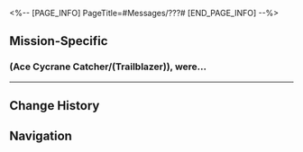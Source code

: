 <%-- [PAGE_INFO]
PageTitle=#Messages/???#
[END_PAGE_INFO] --%>
{{Messages Infobox
|id        = 65
|image     = NPC ??? Icon.png
|type      = NPC
|sender    = ???
|signature = 
|faction   = The Xianzhou Luofu
}}

==Mission-Specific==
===(Ace Cycrane Catcher/(Trailblazer)), were...===
{{Messages
|start_condition = 
|text =
:'''???:''' (Ace Cycrane Catcher/(Trailblazer)), were you the one who found all the cycranes?
:{Choice} That's me
::'''(Trailblazer):''' That's me. I'm the one
:{Choice} You got the wrong person
::'''(Trailblazer):''' You got the wrong person. I dunno anything abt (Ace Cycrane Catcher/(Trailblazer))
::'''???:''' Don't worry, I didn't. I checked Heron Express' backend data
::'''???:''' However, you can continue to pretend you're not (Ace Cycrane Catcher/(Trailblazer))
::'''???:''' Just pretend I'm texting myself
:'''???:''' I'm the one who implemented the sentience program in the cycranes
:'''???:''' I received a parcel. The sender is... probably you. But from the content of the mail, it might be written by Heron Express themselves
:'''???:''' Sorry for causing trouble
:{Choice} Why
::'''(Trailblazer):''' Why did you make the cycranes sentient?
:{Choice} You refused to make contact
::'''(Trailblazer):''' It's because of your reluctance to contact them that they asked me to contact you
::'''???:''' ...That's cuz they wanted to visit, that or meet somewhere
::'''???:''' I haven't been out of my home for centuries
:'''???:''' You ask me why I make the cycranes sentient... maybe you focused on the wrong thing
:'''???:''' I have been a homebody for centuries and haven't talked face-to-face with anyone the entire time
:'''???:''' I thought it's too hard to talk to people, but I keep seeing these cycranes daily
:'''???:''' So I thought, maybe I can start talking to these cycranes, and move on to talking with people in the future
:{Choice} The point is to converse
::'''(Trailblazer):''' So the sentience is not the point. The point is to have a conversation
:{Choice} So, you are a recluse
::'''(Trailblazer):''' So, you are a recluse who suddenly wants to speak with someone, which is why you did it
:'''???:''' That's right. Having sentient cycranes with different personalities is all to mimic real-life conversations
:'''???:''' I can do my job online, receive my salary online, and there are parcel and food delivery services. I just have to take out the trash regularly, and I don't even need to meet anybody
:'''???:''' Honestly, not having to meet anybody makes me feel safe
:{Choice} You still can't leave your house
::'''(Trailblazer):''' So, are you still unable to meet people face-to-face or go outside?
::'''???:''' Yes
::'''???:''' I thought I could talk to cycranes, but I guess I overestimated myself. I'm too nervous
:{Choice} Centuries? Seem exaggerated
::'''(Trailblazer):''' Not meeting people for centuries. Unbelievable
::'''???:''' Reaaly? I didn't really realize it had been so long
::'''???:''' I didn't just do nothing for the past few centuries. I started trying to talk to cycranes
:'''???:''' ...I've had some really traumatic experiences in the past. It's just too much for me
:'''???:''' But it's not like I'm trying to swear off communication altogether. My texts are pretty normal, isn't it
:'''???:''' Hahahaha
:'''???:''' Sorry, this might not be funny
:{Choice} Live the best you can
::'''(Trailblazer):''' Everyone has their own challenges to overcome. Even if you can't leave your home right now, you can still live the best you can
::'''???:''' Thank you, I will do my best
::'''???:''' I'm setting a goal. I will strive to "speak with cycranes"
::'''???:''' I may need some more time. Maybe I will finally be able to head out in a few centuries?
:{Choice} Messaging is good enough
::'''(Trailblazer):''' Don't force yourself. It's good enough that you are messaging people
::'''???:''' Thank you. You really know how to comfort people
::'''???:''' I've been careful not to overdo it. Wanting to practice how to converse is something I've been working on
::'''???:''' And speaking with cycranes is my current goal
:'''???:''' I will apologize to Heron Express
:'''???:''' Also, I've sent you some gifts. I didn't know your address, so I sent them all to Ziqiao
:'''???:''' Thank you
}}
----

==Change History==
{{Change History|1.0}}

==Navigation==
{{Messages Navbox}}